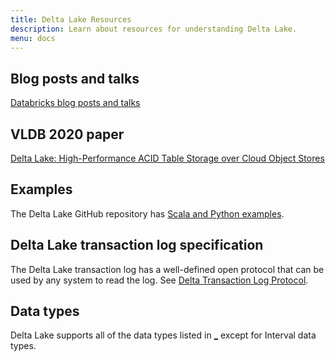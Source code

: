 ```yaml
---
title: Delta Lake Resources
description: Learn about resources for understanding Delta Lake.
menu: docs
---
```


## Blog posts and talks

[Databricks blog posts and talks](https://databricks.com/blog?s=delta)

## VLDB 2020 paper

[Delta Lake: High-Performance ACID Table Storage over Cloud Object
Stores](https://databricks.com/wp-content/uploads/2020/08/p975-armbrust.pdf)

## Examples

The Delta Lake GitHub repository has [Scala and Python
examples](https://github.com/delta-io/delta/tree/master/examples/).

## Delta Lake transaction log specification

The Delta Lake transaction log has a well-defined open protocol that can be used by
any system to read the log. See [Delta Transaction Log
Protocol](https://github.com/delta-io/delta/blob/master/PROTOCOL.md).

## Data types

Delta Lake supports all of the data types listed in
[\_](/spark/latest/spark-sql/language-manual/sql-ref-datatypes.md) except for
Interval data types.
